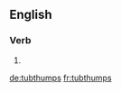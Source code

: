 ==English==

===Verb===
{{head|en|verb form}}

# {{en-third-person singular of|tubthump}}

[[de:tubthumps]]
[[fr:tubthumps]]
